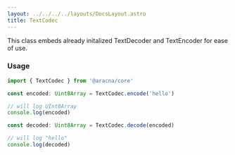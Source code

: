 ```yaml
---
layout: ../../../../layouts/DocsLayout.astro
title: TextCodec
---
```


This class embeds already initalized TextDecoder and TextEncoder for ease of use.

### Usage

```ts
import { TextCodec } from '@aracna/core'

const encoded: Uint8Array = TextCodec.encode('hello')

// will log UInt8Array
console.log(encoded)

const decoded: Uint8Array = TextCodec.decode(encoded)

// will log "hello"
console.log(decoded)
```
